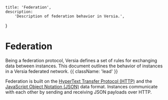 
    title: 'Federation',
    description:
        'Description of federation behavior in Versia.',
}

# Federation

Being a federation protocol, Versia defines a set of rules for exchanging data between instances. This document outlines the behavior of instances in a Versia federated network. {{ className: 'lead' }}

Federation is built on the [HyperText Transfer Protocol (HTTP)](https://tools.ietf.org/html/rfc7230) and the [JavaScript Object Notation (JSON)](https://tools.ietf.org/html/rfc7159) data format. Instances communicate with each other by sending and receiving JSON payloads over HTTP.

<Guides>
    <Guide name="HTTP Guidelines" href="/federation/http" description="Guidelines for HTTP communication in Versia." />
    <Guide name="Validation" href="/federation/validation" description="Validation rules for Versia implementations." />
</Guides>
